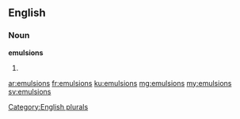 ==English==

===Noun===
'''emulsions'''

# {{plural of|emulsion}}

[[Category:English plurals]]

[[ar:emulsions]]
[[fr:emulsions]]
[[ku:emulsions]]
[[mg:emulsions]]
[[my:emulsions]]
[[sv:emulsions]]